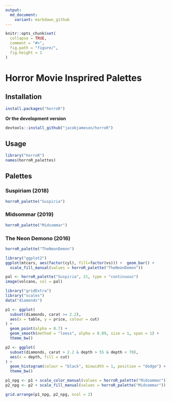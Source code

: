 ```yaml
---
output:
  md_document:
    variant: markdown_github
---
```


<!-- README.md is generated from README.Rmd. Please edit that file -->

```r
knitr::opts_chunk$set(
  collapse = TRUE,
  comment = "#>",
  fig.path = "figure/",
  fig.height = 1
)
```

# Horror Movie Insprired Palettes


## Installation

```r
install.packages("horroR")
```

__Or the development version__

```r
devtools::install_github("jacobjameson/horroR")
```

## Usage

```r
library("horroR")
names(horroR_palettes)
```

## Palettes

### Suspiriam (2018)


```r
horroR_palette("Suspiria")
```

### Midsommar (2019)

```r
horroR_palette("Midsommar")
```

### The Neon Demono (2016)

```r
horroR_palette("TheNeonDemon")
```

```r
library("ggplot2")
ggplot(mtcars, aes(factor(cyl), fill=factor(vs))) +  geom_bar() +
  scale_fill_manual(values = horroR_palette("TheNeonDemon"))
```


```r
pal <- horroR_palette("Suspiria", 21, type = "continuous")
image(volcano, col = pal)
```

```r
library("gridExtra")
library("scales")
data("diamonds")

p1 <- ggplot(
  subset(diamonds, carat >= 2.2),
  aes(x = table, y = price, colour = cut)
) +
  geom_point(alpha = 0.7) +
  geom_smooth(method = "loess", alpha = 0.09, size = 1, span = 1) +
  theme_bw()

p2 <- ggplot(
  subset(diamonds, carat > 2.2 & depth > 55 & depth < 70),
  aes(x = depth, fill = cut)
) +
  geom_histogram(colour = "black", binwidth = 1, position = "dodge") +
  theme_bw()

p1_npg <- p1 + scale_color_manual(values = horroR_palette("Midsommar"))
p2_npg <- p2 + scale_fill_manual(values = horroR_palette("Midsommar"))

grid.arrange(p1_npg, p2_npg, ncol = 2)
```
